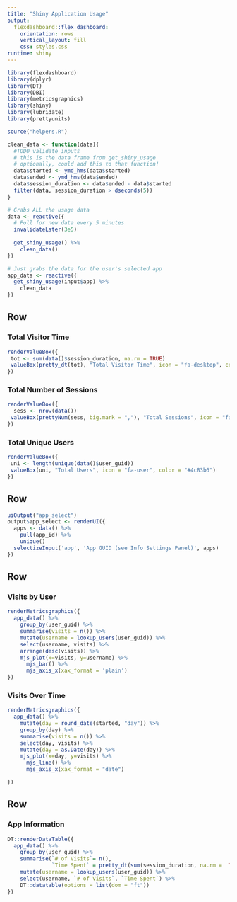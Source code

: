 ```yaml
---
title: "Shiny Application Usage"
output: 
  flexdashboard::flex_dashboard:
    orientation: rows
    vertical_layout: fill
    css: styles.css
runtime: shiny
---
```


```r
library(flexdashboard)
library(dplyr)
library(DT)
library(DBI)
library(metricsgraphics)
library(shiny)
library(lubridate)
library(prettyunits)

source("helpers.R")

clean_data <- function(data){
  #TODO validate inputs
  # this is the data frame from get_shiny_usage
  # optionally, could add this to that function!
  data$started <- ymd_hms(data$started)
  data$ended <- ymd_hms(data$ended)
  data$session_duration <- data$ended - data$started
  filter(data, session_duration > dseconds(5))
}

# Grabs ALL the usage data 
data <- reactive({
  # Poll for new data every 5 minutes
  invalidateLater(3e5)
  
  get_shiny_usage() %>% 
    clean_data()
})

# Just grabs the data for the user's selected app
app_data <- reactive({
  get_shiny_usage(input$app) %>% 
    clean_data
})

```



Row {data-height=20}
-----------------------------------------------------------------------


### Total Visitor Time

```r
renderValueBox({
 tot <- sum(data()$session_duration, na.rm = TRUE)
 valueBox(pretty_dt(tot), "Total Visitor Time", icon = "fa-desktop", color = "#4c83b6") 
})
```

### Total Number of Sessions

```r
renderValueBox({
  sess <- nrow(data())
 valueBox(prettyNum(sess, big.mark = ","), "Total Sessions", icon = "fa-clock", color = "#4c83b6") 
})
```

### Total Unique Users

```r
renderValueBox({
 uni <- length(unique(data()$user_guid))
 valueBox(uni, "Total Users", icon = "fa-user", color = "#4c83b6") 
})
```

Row {data-height=15}
-----------------------------------------------------------------------


```r
uiOutput("app_select")
output$app_select <- renderUI({
  apps <- data() %>% 
    pull(app_id) %>% 
    unique()
  selectizeInput('app', 'App GUID (see Info Settings Panel)', apps)  
})

```



Row {data-height=30}
-----------------------------------------------------------------------


### Visits by User

```r
renderMetricsgraphics({
  app_data() %>%
    group_by(user_guid) %>% 
    summarise(visits = n()) %>% 
    mutate(username = lookup_users(user_guid)) %>% 
    select(username, visits) %>% 
    arrange(desc(visits)) %>% 
    mjs_plot(x=visits, y=username) %>%
      mjs_bar() %>%
      mjs_axis_x(xax_format = 'plain')  
})
```

### Visits Over Time

```r
renderMetricsgraphics({
  app_data() %>% 
    mutate(day = round_date(started, "day")) %>% 
    group_by(day) %>% 
    summarise(visits = n()) %>% 
    select(day, visits) %>% 
    mutate(day = as.Date(day)) %>% 
    mjs_plot(x=day, y=visits) %>%
      mjs_line() %>% 
      mjs_axis_x(xax_format = "date")

})
```

Row {data-height=25}
-----------------------------------------------------------------------

### App Information

```r
DT::renderDataTable({
  app_data() %>% 
    group_by(user_guid) %>% 
    summarise(`# of Visits`= n(), 
              `Time Spent` = pretty_dt(sum(session_duration, na.rm =  TRUE))) %>% 
    mutate(username = lookup_users(user_guid)) %>% 
    select(username, `# of Visits`, `Time Spent`) %>% 
    DT::datatable(options = list(dom = "ft"))
})

```

